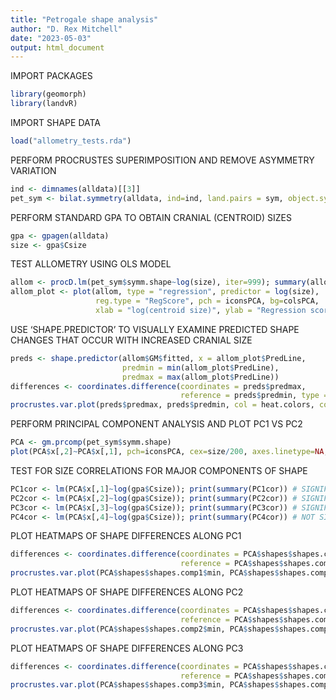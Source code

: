 ---
title: "Petrogale shape analysis"
author: "D. Rex Mitchell"
date: "2023-05-03"
output: html_document
---

IMPORT PACKAGES
```{r}
library(geomorph)
library(landvR)
```

IMPORT SHAPE DATA
```{r}
load("allometry_tests.rda")
```

PERFORM PROCRUSTES SUPERIMPOSITION AND REMOVE ASYMMETRY VARIATION
```{r}
ind <- dimnames(alldata)[[3]]
pet_sym <- bilat.symmetry(alldata, ind=ind, land.pairs = sym, object.sym=T, curves=slide)
```
PERFORM STANDARD GPA TO OBTAIN CRANIAL (CENTROID) SIZES
```{r}
gpa <- gpagen(alldata)
size <- gpa$Csize
```

TEST ALLOMETRY USING OLS MODEL
```{r}
allom <- procD.lm(pet_sym$symm.shape~log(size), iter=999); summary(allom)
allom_plot <- plot(allom, type = "regression", predictor = log(size), 
                   reg.type = "RegScore", pch = iconsPCA, bg=colsPCA, 
                   xlab = "log(centroid size)", ylab = "Regression score", cex=2)
```

USE 'SHAPE.PREDICTOR' TO VISUALLY EXAMINE PREDICTED SHAPE CHANGES THAT OCCUR WITH INCREASED CRANIAL SIZE
```{r}
preds <- shape.predictor(allom$GM$fitted, x = allom_plot$PredLine, 
                         predmin = min(allom_plot$PredLine), 
                         predmax = max(allom_plot$PredLine))
differences <- coordinates.difference(coordinates = preds$predmax,
                                      reference = preds$predmin, type = "spherical")
procrustes.var.plot(preds$predmax, preds$predmin, col = heat.colors, col.val = differences[[1]][1:150], magnitude = 1, pt.size = 1)
```

PERFORM PRINCIPAL COMPONENT ANALYSIS AND PLOT PC1 VS PC2
```{r}
PCA <- gm.prcomp(pet_sym$symm.shape)
plot(PCA$x[,2]~PCA$x[,1], pch=iconsPCA, cex=size/200, axes.linetype=NA, bg=colsPCA, asp=1, xlab = paste("PC1", "(", (signif(PCA$d[1]/sum(PCA$d)*100, digits=4)), "%)", sep=""), ylab = paste("PC2", "(", (signif(PCA$d[2]/sum(PCA$d)*100, digits=3)), "%)", sep=""))
```

TEST FOR SIZE CORRELATIONS FOR MAJOR COMPONENTS OF SHAPE
```{r}
PC1cor <- lm(PCA$x[,1]~log(gpa$Csize)); print(summary(PC1cor)) # SIGNIFICANT
PC2cor <- lm(PCA$x[,2]~log(gpa$Csize)); print(summary(PC2cor)) # SIGNIFICANT
PC3cor <- lm(PCA$x[,3]~log(gpa$Csize)); print(summary(PC3cor)) # SIGNIFICANT
PC4cor <- lm(PCA$x[,4]~log(gpa$Csize)); print(summary(PC4cor)) # NOT SIGNIFICANT
```

PLOT HEATMAPS OF SHAPE DIFFERENCES ALONG PC1
```{r}
differences <- coordinates.difference(coordinates = PCA$shapes$shapes.comp1$max,
                                      reference = PCA$shapes$shapes.comp1$min, type = "spherical")
procrustes.var.plot(PCA$shapes$shapes.comp1$min, PCA$shapes$shapes.comp1$max, col = heat.colors, col.val = differences[[1]][1:150], magnitude = 1, pt.size = 1)
```

PLOT HEATMAPS OF SHAPE DIFFERENCES ALONG PC2
```{r}
differences <- coordinates.difference(coordinates = PCA$shapes$shapes.comp2$max,
                                      reference = PCA$shapes$shapes.comp2$min, type = "spherical")
procrustes.var.plot(PCA$shapes$shapes.comp2$min, PCA$shapes$shapes.comp2$max, col = heat.colors, col.val = differences[[1]][1:150], magnitude = 1, pt.size = 1)
```

PLOT HEATMAPS OF SHAPE DIFFERENCES ALONG PC3
```{r}
differences <- coordinates.difference(coordinates = PCA$shapes$shapes.comp3$max,
                                      reference = PCA$shapes$shapes.comp3$min, type = "spherical")
procrustes.var.plot(PCA$shapes$shapes.comp3$min, PCA$shapes$shapes.comp3$max, col = heat.colors, col.val = differences[[1]][1:150], magnitude = 1, pt.size = 1)
```

